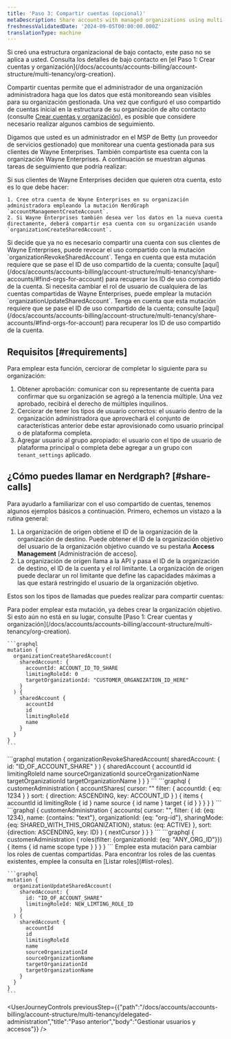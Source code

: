 ```yaml
---
title: 'Paso 3: Compartir cuentas (opcional)'
metaDescription: Share accounts with managed organizations using multi-tenency
freshnessValidatedDate: '2024-09-05T00:00:00.000Z'
translationType: machine
---
```


<Callout variant="important">
  Si creó una estructura organizacional de bajo contacto, este paso no se aplica a usted. Consulta los detalles de bajo contacto en [el Paso 1: Crear cuentas y organización](/docs/accounts/accounts-billing/account-structure/multi-tenancy/org-creation).
</Callout>

Compartir cuentas permite que el administrador de una organización administradora haga que los datos que está monitoreando sean visibles para su organización gestionada. Una vez que configuró el uso compartido de cuentas inicial en la estructura de su organización de alto contacto (consulte [Crear cuentas y organización](/docs/accounts/accounts-billing/account-structure/multi-tenancy/org-creation)), es posible que considere necesario realizar algunos cambios de seguimiento.

Digamos que usted es un administrador en el MSP de Betty (un proveedor de servicios gestionado) que monitorear una cuenta gestionada para sus clientes de Wayne Enterprises. También compartiste esa cuenta con la organización Wayne Enterprises. A continuación se muestran algunas tareas de seguimiento que podría realizar:

<CollapserGroup>
  <Collapser id="create-share-accounts" title="Crear y compartir cuentas adicionales">
    Si sus clientes de Wayne Enterprises deciden que quieren otra cuenta, esto es lo que debe hacer:

    1. Cree otra cuenta de Wayne Enterprises en su organización administradora empleando la mutación NerdGraph `accountManagementCreateAccount`.
    2. Si Wayne Enterprises también desea ver los datos en la nueva cuenta directamente, deberá compartir esa cuenta con su organización usando `organizationCreateSharedAccount`.
  </Collapser>

  <Collapser id="revoke-access-to-share" title="Revocar el acceso a una cuenta compartida">
    Si decide que ya no es necesario compartir una cuenta con sus clientes de Wayne Enterprises, puede revocar el uso compartido con la mutación `organizationRevokeSharedAccount`. Tenga en cuenta que esta mutación requiere que se pase el ID de uso compartido de la cuenta; consulte [aquí](/docs/accounts/accounts-billing/account-structure/multi-tenancy/share-accounts/#find-orgs-for-account) para recuperar los ID de uso compartido de la cuenta.
  </Collapser>

  <Collapser id="update-roles" title="Actualizar los roles de una cuenta compartida">
    Si necesita cambiar el rol de usuario de cualquiera de las cuentas compartidas de Wayne Enterprises, puede emplear la mutación `organizationUpdateSharedAccount`. Tenga en cuenta que esta mutación requiere que se pase el ID de uso compartido de la cuenta; consulte [aquí](/docs/accounts/accounts-billing/account-structure/multi-tenancy/share-accounts/#find-orgs-for-account) para recuperar los ID de uso compartido de la cuenta.
  </Collapser>
</CollapserGroup>

## Requisitos [#requirements]

Para emplear esta función, cerciorar de completar lo siguiente para su organización:

1. Obtener aprobación: comunicar con su representante de cuenta para confirmar que su organización se agregó a la tenencia múltiple. Una vez aprobado, recibirá el derecho de múltiples inquilinos.
2. Cerciorar de tener los tipos de usuario correctos: el usuario dentro de la organización administradora que aprovechará el conjunto de características anterior debe estar aprovisionado como usuario principal o de plataforma completa.
3. Agregar usuario al grupo apropiado: el usuario con el tipo de usuario de plataforma principal o completa debe agregar a un grupo con `tenant_settings` aplicado.

## ¿Cómo puedes llamar en Nerdgraph? [#share-calls]

Para ayudarlo a familiarizar con el uso compartido de cuentas, tenemos algunos ejemplos básicos a continuación. Primero, echemos un vistazo a la rutina general:

1. La organización de origen obtiene el ID de la organización de la organización de destino. Puede obtener el ID de la organización objetivo del usuario de la organización objetivo cuando ve su pestaña **Access Management** \[Administración de acceso].
2. La organización de origen llama a la API y pasa el ID de la organización de destino, el ID de la cuenta y el rol limitante. La organización de origen puede declarar un rol limitante que define las capacidades máximas a las que estará restringido el usuario de la organización objetivo.

Estos son los tipos de llamadas que puedes realizar para compartir cuentas:

<CollapserGroup>
  <Collapser id="create-a-share" title="Crear una acción">
    Para poder emplear esta mutación, ya debes crear la organización objetivo. Si esto aún no está en su lugar, consulte [Paso 1: Crear cuentas y organización](/docs/accounts/accounts-billing/account-structure/multi-tenancy/org-creation).

    ```graphql
    mutation {
      organizationCreateSharedAccount(
        sharedAccount: {
          accountId: ACCOUNT_ID_TO_SHARE
          limitingRoleId: 0
          targetOrganizationId: "CUSTOMER_ORGANIZATION_ID_HERE"
        }
      ) {
        sharedAccount {
          accountId
          id
          limitingRoleId
          name
        }
      }
    }
    ```
  </Collapser>

  <Collapser id="revoke-share" title="Revocar una acción">
    ```graphql
    mutation {
      organizationRevokeSharedAccount(
        sharedAccount: { id: "ID_OF_ACCOUNT_SHARE" }
      ) {
        sharedAccount {
          accountId
          id
          limitingRoleId
          name
          sourceOrganizationId
          sourceOrganizationName
          targetOrganizationId
          targetOrganizationName
        }
      }
    }
    ```
  </Collapser>

  <Collapser id="find-orgs-for-account" title="Encuentra una organización gestionada con una cuenta compartida específica">
    ```graphql
    {
      customerAdministration {
        accountShares(
          cursor: ""
          filter: { accountId: { eq: 1234 } }
          sort: { direction: ASCENDING, key: ACCOUNT_ID }
        ) {
          items {
            accountId
            id
            limitingRole {
              id
            }
            name
            source {
              id
              name
            }
            target {
              id
            }
          }
        }
      }
    }
    ```
  </Collapser>

  <Collapser id="find-shared-accounts" title="Buscar cuentas compartidas con una organización gestionada determinada">
    ```graphql
    {
      customerAdministration {
        accounts(
          cursor: "",
          filter: {
            id: {eq: 1234},
            name: {contains: "text"},
            organizationId: {eq: "org-id"},
            sharingMode: {eq: SHARED_WITH_THIS_ORGANIZATION},
            status: {eq: ACTIVE}
          },
          sort: {direction: ASCENDING, key: ID}
        ) {
          nextCursor
        }
      }
    }
    ```
  </Collapser>

  <Collapser id="list-roles" title="Lista de roles">
    ```graphql
    {
      customerAdministration {
        roles(filter: {organizationId: {eq: "ANY_ORG_ID"}}) {
          items {
            id
            name
            scope
            type
          }
        }
      }
    }
    ```
  </Collapser>

  <Collapser id="update-roles" title="Actualizar roles">
    Emplee esta mutación para cambiar los roles de cuentas compartidas. Para encontrar los roles de las cuentas existentes, emplee la consulta en [Listar roles](#list-roles).

    ```graphql
    mutation {
      organizationUpdateSharedAccount(
        sharedAccount: {
          id: "ID_OF_ACCOUNT_SHARE"
          limitingRoleId: NEW_LIMTING_ROLE_ID
        }
      ) {
        sharedAccount {
          accountId
          id
          limitingRoleId
          name
          sourceOrganizationId
          sourceOrganizationName
          targetOrganizationId
          targetOrganizationName
        }
      }
    }
    ```
  </Collapser>
</CollapserGroup>

<UserJourneyControls previousStep={{"path":"/docs/accounts/accounts-billing/account-structure/multi-tenancy/delegated-administration","title":"Paso anterior","body":"Gestionar usuarios y accesos"}} />